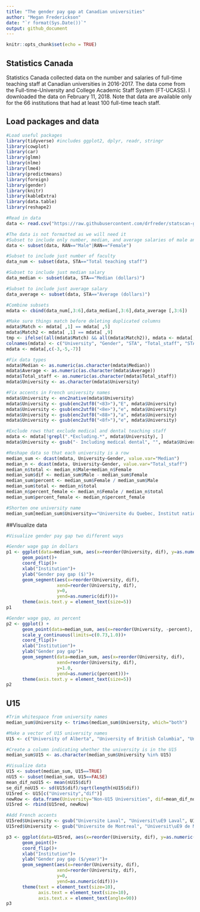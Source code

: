 ```yaml
---
title: "The gender pay gap at Canadian universities"
author: "Megan Frederickson"
date: "`r format(Sys.Date())`"
output: github_document
---
```


```r
knitr::opts_chunk$set(echo = TRUE)
```

## Statistics Canada

Statistics Canada collected data on the number and salaries of full-time teaching staff at Canadian universities in 2016-2017. The data come from the Full-time-University and College Academic Staff System (FT-UCASS). I downloaded the data on February 11, 2018. Note that data are available only for the 66 institutions that had at least 100 full-time teach staff. 

## Load packages and data

```r

#Load useful packages
library(tidyverse) #includes ggplot2, dplyr, readr, stringr
library(cowplot)
library(car)
library(glmm)
library(nlme)
library(lme4)
library(predictmeans)
library(foreign)
library(gender)
library(knitr)
library(kableExtra)
library(data.table)
library(reshape2)

#Read in data
data <- read.csv("https://raw.githubusercontent.com/drfreder/statscan-gender/master/statscan_11feb2018.csv")

#The data is not formatted as we will need it
#Subset to include only number, median, and average salaries of male and female faculty
data <- subset(data, RAN=="Male"|RAN=="Female")

#Subset to include just number of faculty
data_num <- subset(data, STA=="Total teaching staff")

#Subset to include just median salary
data_median <- subset(data, STA=="Median (dollars)")

#Subset to include just average salary
data_average <- subset(data, STA=="Average (dollars)")

#Combine subsets
mdata <- cbind(data_num[,3:6],data_median[,3:6],data_average [,3:6])

#Make sure things match before deleting duplicated columns
mdata$Match <- mdata[ ,1] == mdata[ ,5]
mdata$Match2 <- mdata[ ,1] == mdata[ ,9]
tmp <- ifelse((all(mdata$Match) && all(mdata$Match2)), mdata <- mdata[,c(-5,-6, -9,-10, -13,-14)], FALSE)
colnames(mdata) <- c("University", "Gender", "STA", "Total_staff", "STA.1", "Median", "STA.2", "Average")
mdata <- mdata[,c(-3,-5,-7)]

#Fix data types
mdata$Median <- as.numeric(as.character(mdata$Median))
mdata$Average <- as.numeric(as.character(mdata$Average))
mdata$Total_staff <- as.numeric(as.character(mdata$Total_staff))
mdata$University <- as.character(mdata$University)

#Fix accents in French university names
mdata$University <- enc2native(mdata$University)
mdata$University <- gsub(enc2utf8("<83>"),"E", mdata$University)
mdata$University <- gsub(enc2utf8("<8e>"),"e", mdata$University)
mdata$University <- gsub(enc2utf8("<88>"),"a", mdata$University)
mdata$University <- gsub(enc2utf8("<8f>"),"e", mdata$University)

#Exclude rows that exclude medical and dental teaching staff
mdata <- mdata[!grepl(".*Excluding.*", mdata$University), ]
mdata$University <- gsub("- Including medical dental", "", mdata$University)

#Reshape data so that each university is a row
median_sum <- dcast(mdata, University~Gender, value.var="Median")
median_n <- dcast(mdata, University~Gender, value.var="Total_staff")
median_n$total <- median_n$Male+median_n$Female
median_sum$dif <- median_sum$Male - median_sum$Female
median_sum$percent <- median_sum$Female / median_sum$Male
median_sum$total <- median_n$total
median_n$percent_female <- median_n$Female / median_n$total
median_sum$percent_female <- median_n$percent_female

#Shorten one university name
median_sum[median_sum$University=="Universite du Quebec, Institut national de la recherche scientifique", "University"] <- "Universite du Quebec, INRS"

```

##Visualize data

```r

#Visualize gender pay gap two different ways

#Gender wage gap in dollars
p1 <- ggplot(data=median_sum, aes(x=reorder(University, dif), y=as.numeric(dif)))+
      geom_point()+
      coord_flip()+
      xlab("Institution")+
      ylab("Gender pay gap ($)")+
      geom_segment(aes(x=reorder(University, dif),
                   xend=reorder(University, dif), 
                   y=0, 
                   yend=as.numeric(dif)))+
      theme(axis.text.y = element_text(size=5))
p1

#Gender wage gap, as percent 
p2 <- ggplot() +
      geom_point(data=median_sum, aes(x=reorder(University, -percent), y=as.numeric(percent)))+
      scale_y_continuous(limits=c(0.73,1.0))+
      coord_flip()+
      xlab("Institution")+
      ylab("Gender pay gap")+
      geom_segment(data=median_sum, aes(x=reorder(University, dif),
                   xend=reorder(University, dif), 
                   y=1.0, 
                   yend=as.numeric(percent)))+
      theme(axis.text.y = element_text(size=5))
p2

```

## U15

```r

#Trim whitespace from university names
median_sum$University <- trimws(median_sum$University, which="both")

#Make a vector of U15 university names
U15 <- c("University of Alberta", "University of British Columbia", "University of Calgary", "Dalhousie University", "Universite Laval", "University of Manitoba","McGill University", "McMaster University", "Universite de Montreal", "University of Ottawa", "Queen's University", "University of Saskatchewan", "University of Toronto", "University of Waterloo","University of Western Ontario")

#Create a column indicating whether the university is in the U15
median_sum$U15 <- as.character(median_sum$University %in% U15)

#Visualize data
U15 <- subset(median_sum, U15==TRUE)
nU15 <- subset(median_sum, U15==FALSE)
mean_dif_noU15 <- mean(nU15$dif)
se_dif_noU15 <- sd(U15$dif)/sqrt(length(nU15$dif))
U15red <- U15[c("University","dif")]
newRow <- data.frame(University="Non-U15 Universities", dif=mean_dif_noU15)
U15red <- rbind(U15red, newRow)

#Add French accents
U15red$University <- gsub("Universite Laval", "Universit\uE9 Laval", U15red$University)
U15red$University <- gsub("Universite de Montreal", "Universit\uE9 de Montr\u{E9}al", U15red$University)

p3 <- ggplot(data=U15red, aes(x=reorder(University, dif), y=as.numeric(dif)))+
      geom_point()+
      coord_flip()+
      xlab("Institution")+
      ylab("Gender pay gap ($/year)")+
      geom_segment(aes(x=reorder(University, dif),
                   xend=reorder(University, dif), 
                   y=0, 
                   yend=as.numeric(dif)))+
      theme(text = element_text(size=10),
            axis.text = element_text(size=10),
            axis.text.x = element_text(angle=90))
p3

```

